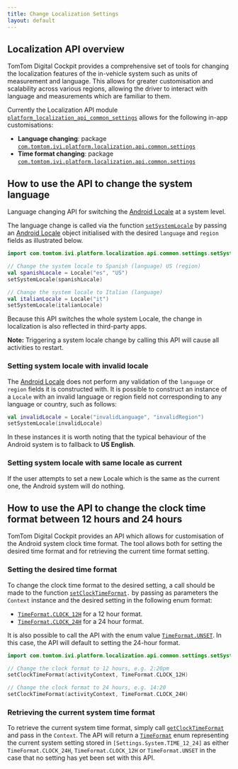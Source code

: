 ```yaml
---
title: Change Localization Settings
layout: default
---
```


## Localization API overview

TomTom Digital Cockpit provides a comprehensive set of tools for changing the localization
features of the in-vehicle system such as units of measurement and language.
This allows for greater customisation and scalability across various regions, allowing the driver
to interact with language and measurements which are familiar to them.

Currently the Localization API module [`platform_localization_api_common_settings`](TTIVI_PLATFORM_API)
allows for the following in-app customisations:
- __Language changing__: package [`com.tomtom.ivi.platform.localization.api.common.settings`](TTIVI_PLATFORM_API)
- __Time format changing__: package [`com.tomtom.ivi.platform.localization.api.common.settings`](TTIVI_PLATFORM_API)

## How to use the API to change the system language

Language changing API for switching the 
[Android Locale](https://developer.android.com/reference/java/util/Locale) at a system level.

The language change is called via the function [`setSystemLocale`](TTIVI_PLATFORM_API)
by passing an [Android Locale](https://developer.android.com/reference/kotlin/java/util/Locale)
object initialised with the desired `language` and `region` fields as illustrated below.

```kotlin
import com.tomtom.ivi.platform.localization.api.common.settings.setSystemLocale

// Change the system locale to Spanish (language) US (region)
val spanishLocale = Locale("es", "US")
setSystemLocale(spanishLocale)

// Change the system locale to Italian (language)
val italianLocale = Locale("it")
setSystemLocale(italianLocale)
```

Because this API switches the whole system Locale, the change in localization 
is also reflected in third-party apps.

__Note:__ Triggering a system locale change by calling this API will cause all activities to restart.

### Setting system locale with invalid locale

The [Android Locale](https://developer.android.com/reference/kotlin/java/util/Locale) does not 
perform any validation of the `language` or `region` fields it is constructed with. It is possible 
to construct an instance of a `Locale` with an invalid language or region field not corresponding to 
any language or country, such as follows:

```kotlin
val invalidLocale = Locale("invalidLanguage", "invalidRegion")
setSystemLocale(invalidLocale)
```

In these instances it is worth noting that the typical behaviour of the Android system is to fallback
to __US English__.

### Setting system locale with same locale as current

If the user attempts to set a new Locale which is the same as the current one, the Android system
will do nothing.

## How to use the API to change the clock time format between 12 hours and 24 hours

TomTom Digital Cockpit provides an API which allows for customisation of the Android system clock
time format. The tool allows both for setting the desired time format and for retrieving the current
time format setting.

### Setting the desired time format

To change the clock time format to the desired setting, a call should be made to the function
[`setClockTimeFormat`](TTIVI_PLATFORM_API)`.`
by passing as parameters the `Context` instance and the desired setting in the following enum
format:
- [`TimeFormat.CLOCK_12H`](TTIVI_PLATFORM_API) for a 12 hour format.
- [`TimeFormat.CLOCK_24H`](TTIVI_PLATFORM_API) for a 24 hour format.

It is also possible to call the API with the enum value [`TimeFormat.UNSET`](TTIVI_PLATFORM_API).
In this case, the API will default to setting the 24-hour format.

```kotlin
import com.tomtom.ivi.platform.localization.api.common.settings.setSystemLocale

// Change the clock format to 12 hours, e.g. 2:20pm
setClockTimeFormat(activityContext, TimeFormat.CLOCK_12H)

// Change the clock format to 24 hours, e.g. 14:20
setClockTimeFormat(activityContext, TimeFormat.CLOCK_24H)
```

### Retrieving the current system time format

To retrieve the current system time format, simply call
[`getClockTimeFormat`](TTIVI_PLATFORM_API) and pass in the `Context`. The API will return a
[`TimeFormat`](TTIVI_PLATFORM_API) enum representing the current system setting stored in 
`[Settings.System.TIME_12_24]` as either `TimeFormat.CLOCK_24H`, `TimeFormat.CLOCK_12H` or 
`TimeFormat.UNSET` in the case that no setting has
yet been set with this API.
